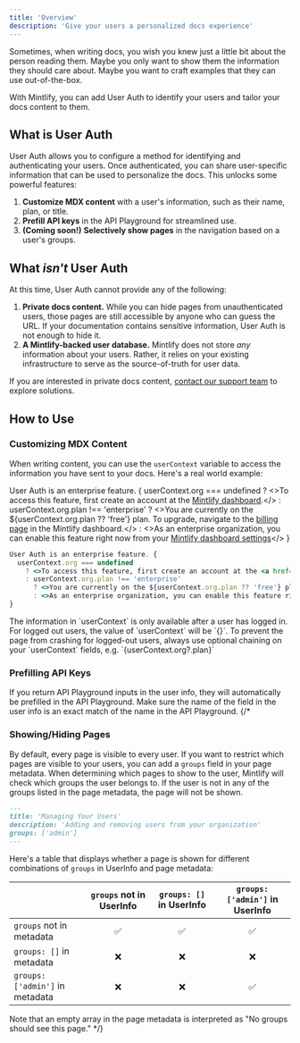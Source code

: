 ```yaml
---
title: 'Overview'
description: 'Give your users a personalized docs experience'
---
```


Sometimes, when writing docs, you wish you knew just a little bit about the person reading them. Maybe you only want to show them the information they should care about. Maybe you want to craft examples that they can use out-of-the-box.

With Mintlify, you can add User Auth to identify your users and tailor your docs content to them.

## What is User Auth

User Auth allows you to configure a method for identifying and authenticating your users. Once authenticated, you can share user-specific information that can be used to personalize the docs. This unlocks some powerful features:

1. **Customize MDX content** with a user's information, such as their name, plan, or title.
2. **Prefill API keys** in the API Playground for streamlined use.
3. <b className="text-primary">(Coming soon!)</b> **Selectively show pages** in the navigation based on a user's groups.

## What *isn't* User Auth

At this time, User Auth cannot provide any of the following:

1. **Private docs content.** While you can hide pages from unauthenticated users, those pages are still accessible by anyone who can guess the URL. If your documentation contains sensitive information, User Auth is not enough to hide it.
2. **A Mintlify-backed user database.** Mintlify does not store *any* information about your users. Rather, it relies on your existing infrastructure to serve as the source-of-truth for user data.

<Note>If you are interested in private docs content, [contact our support team](sales@mintlify.com) to explore solutions.</Note>

## How to Use

### Customizing MDX Content

When writing content, you can use the `userContext` variable to access the information you have sent to your docs. Here's a real world example:

User Auth is an enterprise feature. {
  userContext.org === undefined
    ? <>To access this feature, first create an account at the <a href="https://dashboard.mintlify.com/login">Mintlify dashboard</a>.</>
    : userContext.org.plan !== 'enterprise'
      ? <>You are currently on the ${userContext.org.plan ?? 'free'} plan. To upgrade, navigate to the <a href="https://dashboard.mintlify.com/settings/billing">billing page</a> in the Mintlify dashboard.</>
      : <>As an enterprise organization, you can enable this feature right now from your <a href="https://dashboard.mintlify.com/settings/integrations">Mintlify dashboard settings</a></>
}

```jsx
User Auth is an enterprise feature. {
  userContext.org === undefined
    ? <>To access this feature, first create an account at the <a href="https://dashboard.mintlify.com/login">Mintlify dashboard</a>.</>
    : userContext.org.plan !== 'enterprise'
      ? <>You are currently on the ${userContext.org.plan ?? 'free'} plan. To upgrade, navigate to the <a href="https://dashboard.mintlify.com/settings/billing">billing page</a> in the Mintlify dashboard.</>
      : <>As an enterprise organization, you can enable this feature right now from your <a href="https://dashboard.mintlify.com/settings/integrations">Mintlify dashboard settings</a></>
}
```

<Note>
  The information in `userContext` is only available after a user has logged in. For logged out users, the value of `userContext` will be `{}`. To prevent the page from crashing for logged-out users, always use optional chaining on your `userContext` fields, e.g. `{userContext.org?.plan}`
</Note>

### Prefilling API Keys

If you return API Playground inputs in the user info, they will automatically be prefilled in the API Playground. Make sure the name of the field in the user info is an exact match of the name in the API Playground.
{/* 
### Showing/Hiding Pages

By default, every page is visible to every user. If you want to restrict which pages are visible to your users, you can add a `groups` field in your page metadata.
When determining which pages to show to the user, Mintlify will check which groups the user belongs to.
If the user is not in any of the groups listed in the page metadata, the page will not be shown.

```md
---
title: 'Managing Your Users'
description: 'Adding and removing users from your organization'
groups: ['admin']
---
```

Here's a table that displays whether a page is shown for different combinations of `groups` in UserInfo and page metadata:

|                                    | `groups` not in UserInfo | `groups: []` in UserInfo | `groups: ['admin']` in UserInfo |
|:-----------------------------------|:------------------------:|:-------------------------:|:--------------------------------:|
| `groups` not in metadata           |                        ✅ |                        ✅ |                               ✅ |
| `groups: []` in metadata           |                        ❌ |                        ❌ |                               ❌ |
| `groups: ['admin']` in metadata    |                        ❌ |                        ❌ |                               ✅ |

<Note>Note that an empty array in the page metadata is interpreted as "No groups should see this page."</Note> */}
